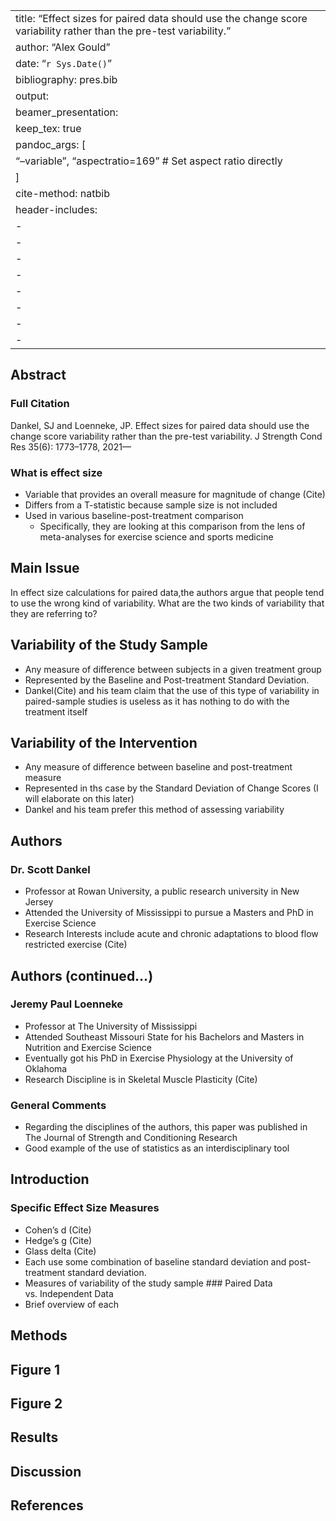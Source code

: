 
---
title: "Effect sizes for paired data should use the change score variability rather than the pre-test variability."
author: "Alex Gould"
date: "`r Sys.Date()`"
bibliography: pres.bib
output: 
  beamer_presentation:
    keep_tex: true  
    pandoc_args: [
      "--variable", "aspectratio=169"  # Set aspect ratio directly
    ]
cite-method: natbib
header-includes:
  - \usepackage{natbib}
  - \usepackage{amsmath}
  - \usepackage{graphicx}
  - \usepackage{booktabs}
  - \usepackage{setspace}
  - \usepackage{float}
  - \usepackage{hyperref}
  - \setbeamersize{text margin left=1in, text margin right=1in}
---


## Abstract
### Full Citation
Dankel, SJ and Loenneke, JP. Effect sizes for paired data should use the change score variability rather than the pre-test variability. J Strength Cond Res 35(6): 1773–1778, 2021—

### What is effect size 
  - Variable that provides an overall measure for magnitude of change (Cite)
  - Differs from a T-statistic because sample size is not included
  - Used in various baseline-post-treatment comparison
    - Specifically, they are looking at this comparison from the lens of meta-analyses for exercise science and sports medicine

## Main Issue 
In effect size calculations for paired data,the authors argue that people tend to use the wrong kind of variability. What are the two kinds of variability that they are referring to? 

## Variability of the Study Sample
- Any measure of difference between subjects in a given treatment group
- Represented by the Baseline and Post-treatment Standard Deviation. 
- Dankel(Cite) and his team claim that the use of this type of variability in paired-sample studies is useless as it has nothing to do with the treatment itself

## Variability of the Intervention
- Any measure of difference between baseline and post-treatment measure
- Represented in ths case by the Standard Deviation of Change Scores (I will elaborate on this later)
- Dankel and his team prefer this method of assessing variability 

## Authors 
### Dr. Scott Dankel
- Professor at Rowan University, a public research university in New Jersey
- Attended the University of Mississippi to pursue a Masters and PhD in Exercise Science
- Research Interests include acute and chronic adaptations to blood flow restricted exercise (Cite)

## Authors (continued...)

### Jeremy Paul Loenneke
- Professor at The University of Mississippi
- Attended Southeast Missouri State for his Bachelors and Masters in Nutrition and Exercise Science
- Eventually got his PhD in Exercise Physiology at the University of Oklahoma
- Research Discipline is in Skeletal Muscle Plasticity (Cite)

### General Comments
- Regarding the disciplines of the authors, this paper was published in The Journal of Strength and Conditioning Research
- Good example of the use of statistics as an interdisciplinary tool 

## Introduction

### Specific Effect Size Measures
  - Cohen's d (Cite)
  - Hedge's g (Cite)
  - Glass delta (Cite)
  - Each use some combination of baseline standard deviation and post-treatment standard deviation.
  - Measures of variability of the study sample
### Paired Data vs. Independent Data
  - Brief overview of each

## Methods 

## Figure 1 

## Figure 2

## Results

## Discussion

## References 

